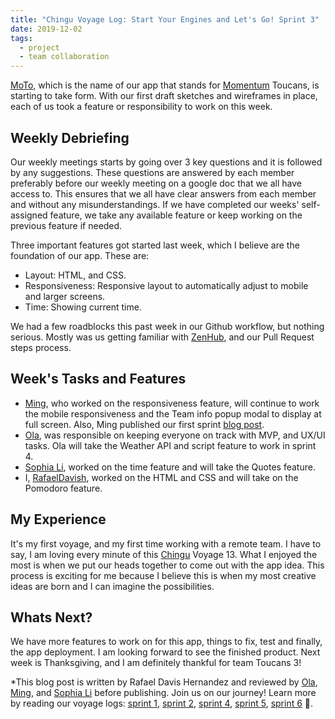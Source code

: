 ```yaml
---
title: "Chingu Voyage Log: Start Your Engines and Let's Go! Sprint 3"
date: 2019-12-02
tags:
  - project
  - team collaboration
---
```


[MoTo](https://chingu-voyages.github.io/v13-toucans-team-03/index.html), which is the name of our app that stands for [Momentum](https://momentumdash.com/) Toucans, is starting to take form. With our first draft sketches and wireframes in place, each of us took a feature or responsibility to work on this week.

## Weekly Debriefing

Our weekly meetings starts by going over 3 key questions and it is followed by any suggestions. These questions are answered by each member preferably before our weekly meeting on a google doc that we all have access to. This ensures that we all have clear answers from each member and without any misunderstandings. If we have completed our weeks' self-assigned feature, we take any available feature or keep working on the previous feature if needed.

Three important features got started last week, which I believe are the foundation of our app.
These are:
- Layout: HTML, and CSS.
- Responsiveness: Responsive layout to automatically adjust to mobile and larger screens.
- Time: Showing current time.

We had a few roadblocks this past week in our Github workflow, but nothing serious. Mostly was us getting familiar with [ZenHub](https://www.zenhub.com/), and our Pull Request steps process.

## Week's Tasks and Features
- [Ming](https://medium.com/@mingyong), who worked on the responsiveness feature, will continue to work the mobile responsiveness and the Team info popup modal to display at full screen. Also, Ming published our first sprint [blog post](https://medium.com/@mingyong/chingu-voyage-log-getting-ready-in-sprint-1-ba611ee4d210). 
- [Ola](https://medium.com/@zaynaibg), was responsible on keeping everyone on track with MVP, and UX/UI tasks. Ola will take the Weather API and script feature to work in sprint 4.
- [Sophia Li](@sophia_wyl), worked on the time feature and will take the Quotes feature.
- I, [RafaelDavish](@rafaeldavish), worked on the HTML and CSS and will take on the Pomodoro feature.

## My Experience

It's my first voyage, and my first time working with a remote team. I have to say, I am loving every minute of this [Chingu](https://www.chingu.io/) Voyage 13. What I enjoyed the most is when we put our heads together to come out with the app idea. This process is exciting for me because I believe this is when my most creative ideas are born and I can imagine the possibilities.

## Whats Next?

We have more features to work on for this app, things to fix, test and finally, the app deployment. I am looking forward to see the finished product. Next week is Thanksgiving, and I am definitely thankful for team Toucans 3!

*This blog post is written by Rafael Davis Hernandez and reviewed by [Ola](https://medium.com/@zaynaibg), [Ming](https://medium.com/@mingyong), and [Sophia Li](@sophia_wyl) before publishing. Join us on our journey! Learn more by reading our voyage logs: [sprint 1](https://medium.com/@mingyong/chingu-voyage-log-getting-ready-in-sprint-1-ba611ee4d210?sk=b4ae29cc217d78eb303243897e3ade71), [sprint 2](https://dev.to/sophia_wyl/chingu-voyage-log-kicking-off-sprint-2-2516), [sprint 4](https://medium.com/@mingyong/chingu-voyage-log-finally-we-messed-up-git-in-sprint-4-dfaf59a241e7), [sprint 5](https://dev.to/sophia_wyl/blog-5-chingu-voyage-log-almost-at-the-finish-line-gjj), [sprint 6](https://dev.to/rafaeldavish/blog-6-chingu-voyage-log-moto-is-alive-ngf) 🚀.

